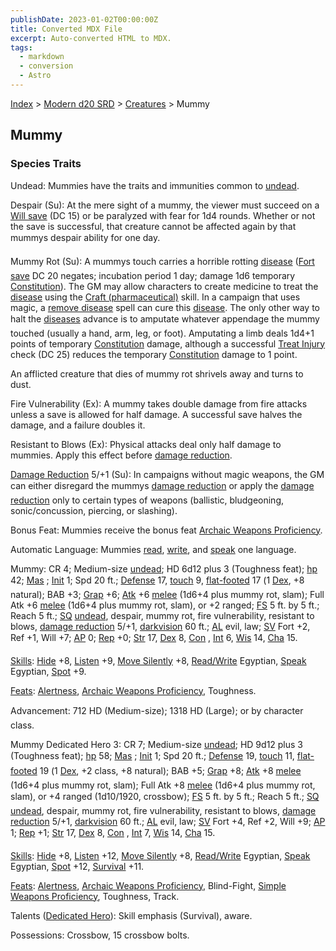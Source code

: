 ```yaml
---
publishDate: 2023-01-02T00:00:00Z
title: Converted MDX File
excerpt: Auto-converted HTML to MDX.
tags:
  - markdown
  - conversion
  - Astro
---
```






[Index](-index) > [Modern d20 SRD](modern-d20-srd-index) > [Creatures](modern-d20-srd-creatures-index) > Mummy




## Mummy


### Species Traits


Undead: Mummies have the traits and immunities common to [undead](modern-d20-srd-creature-types-undead).


Despair (Su): At the mere sight of a mummy, the viewer must succeed on a [Will
  save](modern-d20-srd-basics-saving-throws) (DC 15) or be paralyzed with fear for 1d4 rounds. Whether or not the save is successful, that creature cannot be affected again by that mummys despair ability for one day.


Mummy Rot (Su): A mummys touch carries a horrible rotting [disease](modern-d20-srd-environment-hazards-disease) ([Fort
  save](modern-d20-srd-basics-saving-throws) DC 20 negates; incubation period 1 day; damage 1d6 temporary [Constitution](modern-d20-srd-basics-ability-scores)). The GM may allow characters to create medicine to treat the [disease](modern-d20-srd-environment-hazards-disease) using the [Craft
  (pharmaceutical)](modern-d20-srd-skills-craft-pharmaceutical) skill. In a campaign that uses magic, a [remove
  disease](modern-d20-srd-fx-remove-disease) spell can cure this [disease](modern-d20-srd-environment-hazards-disease). The only other way to halt the [diseases](modern-d20-srd-environment-hazards-disease) advance is to amputate whatever appendage the mummy touched (usually a hand, arm, leg, or foot). Amputating a limb deals 1d4+1 points of temporary [Constitution](modern-d20-srd-basics-ability-scores) damage, although a successful [Treat
  Injury](modern-d20-srd-skills-treat-injury) check (DC 25) reduces the temporary [Constitution](modern-d20-srd-basics-ability-scores) damage to 1 point.


An afflicted creature that dies of mummy rot shrivels away and turns to dust.


Fire Vulnerability (Ex): A mummy takes double damage from fire attacks unless a save is allowed for half damage. A successful save halves the damage, and a failure doubles it.


Resistant to Blows (Ex): Physical attacks deal only half damage to mummies. Apply this effect before [damage reduction](modern-d20-srd-special-abilities-damage-reduction).


[Damage Reduction](modern-d20-srd-special-abilities-damage-reduction) 5/+1 (Su): In campaigns without magic weapons, the GM can either disregard the mummys [damage reduction](modern-d20-srd-special-abilities-damage-reduction) or apply the [damage reduction](modern-d20-srd-special-abilities-damage-reduction) only to certain types of weapons (ballistic, bludgeoning, sonic/concussion, piercing, or slashing).


Bonus Feat: Mummies receive the bonus feat [Archaic Weapons Proficiency](modern-d20-srd-feats-archaic-weapons-proficiency).


Automatic Language: Mummies [read](modern-d20-srd-skills-read-write-language), [write](modern-d20-srd-skills-read-write-language), and [speak](modern-d20-srd-skills-speak-language) one language.


Mummy: CR 4; Medium-size [undead](modern-d20-srd-creature-types-undead); HD 6d12 plus 3 (Toughness feat); [hp](modern-d20-srd-combat-hit-points) 42; [Mas](modern-d20-srd-creatures-creature-overview) ; [Init](modern-d20-srd-combat-initiative) 1; Spd 20 ft.; [Defense](modern-d20-srd-combat-defense) 17, [touch](modern-d20-srd-combat-attack-actions) 9, [flat-footed](modern-d20-srd-combat-surprise) 17 (1 [Dex](modern-d20-srd-basics-ability-scores), +8 natural); BAB +3; [Grap](modern-d20-srd-combat-grapple) +6; [Atk](modern-d20-srd-combat-attack-roll) +6 [melee](modern-d20-srd-combat-attack-roll) (1d6+4 plus mummy rot, slam); Full Atk +6 [melee](modern-d20-srd-combat-attack-roll) (1d6+4 plus mummy rot, slam), or +2 ranged; [FS](modern-d20-srd-creatures-creature-overview) 5 ft. by 5 ft.; Reach 5 ft.; [SQ](modern-d20-srd-creatures-creature-overview) [undead](modern-d20-srd-creature-types-undead), despair, mummy rot, fire vulnerability, resistant to blows, [damage reduction](modern-d20-srd-special-abilities-damage-reduction) 5/+1, [darkvision](modern-d20-srd-special-abilities-darkvision) 60 ft.; [AL](modern-d20-srd-basics-allegiances) evil, law; [SV](modern-d20-srd-basics-saving-throws) Fort +2, Ref +1, Will +7; [AP](modern-d20-srd-creatures-creature-overview) 0; [Rep](modern-d20-srd-creatures-creature-overview) +0; [Str](modern-d20-srd-basics-ability-scores) 17, [Dex](modern-d20-srd-basics-ability-scores) 8, [Con](modern-d20-srd-basics-ability-scores) , [Int](modern-d20-srd-basics-ability-scores) 6, [Wis](modern-d20-srd-basics-ability-scores) 14, [Cha](modern-d20-srd-basics-ability-scores) 15.


[Skills](modern-d20-srd-skills-index): [Hide](modern-d20-srd-skills-hide) +8, [Listen](modern-d20-srd-skills-listen) +9, [Move Silently](modern-d20-srd-skills-move-silently) +8, [Read/Write](modern-d20-srd-skills-read-write-language) Egyptian, [Speak](modern-d20-srd-skills-speak-language) Egyptian, [Spot](modern-d20-srd-skills-spot) +9.


[Feats](modern-d20-srd-feats-index): [Alertness](modern-d20-srd-feats-alertness), [Archaic Weapons Proficiency](modern-d20-srd-feats-archaic-weapons-proficiency), Toughness.


Advancement: 712 HD (Medium-size); 1318 HD (Large); or by character class.


Mummy Dedicated Hero 3: CR 7; Medium-size [undead](modern-d20-srd-creature-types-undead); HD 9d12 plus 3 (Toughness feat); [hp](modern-d20-srd-combat-hit-points) 58; [Mas](modern-d20-srd-creatures-creature-overview) ; [Init](modern-d20-srd-combat-initiative) 1; Spd 20 ft.; [Defense](modern-d20-srd-combat-defense) 19, [touch](modern-d20-srd-combat-attack-actions) 11, [flat-footed](modern-d20-srd-combat-surprise) 19 (1 [Dex](modern-d20-srd-basics-ability-scores), +2 class, +8 natural); BAB +5; [Grap](modern-d20-srd-combat-grapple) +8; [Atk](modern-d20-srd-combat-attack-roll) +8 [melee](modern-d20-srd-combat-attack-roll) (1d6+4 plus mummy rot, slam); Full Atk +8 [melee](modern-d20-srd-combat-attack-roll) (1d6+4 plus mummy rot, slam), or +4 ranged (1d10/1920, crossbow); [FS](modern-d20-srd-creatures-creature-overview) 5 ft. by 5 ft.; Reach 5 ft.; [SQ](modern-d20-srd-creatures-creature-overview) [undead](modern-d20-srd-creature-types-undead), despair, mummy rot, fire vulnerability, resistant to blows, [damage reduction](modern-d20-srd-special-abilities-damage-reduction) 5/+1, [darkvision](modern-d20-srd-special-abilities-darkvision) 60 ft.; [AL](modern-d20-srd-basics-allegiances) evil, law; [SV](modern-d20-srd-basics-saving-throws) Fort +4, Ref +2, Will +9; [AP](modern-d20-srd-creatures-creature-overview) 1; [Rep](modern-d20-srd-creatures-creature-overview) +1; [Str](modern-d20-srd-basics-ability-scores) 17, [Dex](modern-d20-srd-basics-ability-scores) 8, [Con](modern-d20-srd-basics-ability-scores) , [Int](modern-d20-srd-basics-ability-scores) 7, [Wis](modern-d20-srd-basics-ability-scores) 14, [Cha](modern-d20-srd-basics-ability-scores) 15.


[Skills](modern-d20-srd-skills-index): [Hide](modern-d20-srd-skills-hide) +8, [Listen](modern-d20-srd-skills-listen) +12, [Move Silently](modern-d20-srd-skills-move-silently) +8, [Read/Write](modern-d20-srd-skills-read-write-language) Egyptian, [Speak](modern-d20-srd-skills-speak-language) Egyptian, [Spot](modern-d20-srd-skills-spot) +12, [Survival](modern-d20-srd-skills-survival) +11.


[Feats](modern-d20-srd-feats-index): [Alertness](modern-d20-srd-feats-alertness), [Archaic Weapons Proficiency](modern-d20-srd-feats-archaic-weapons-proficiency), Blind-Fight, [Simple Weapons Proficiency](modern-d20-srd-feats-simple-weapons-proficiency), Toughness, Track.


Talents ([Dedicated
  Hero](modern-d20-srd-classes-basic-dedicated-hero)): Skill emphasis (Survival), aware.


Possessions: Crossbow, 15 crossbow bolts.




